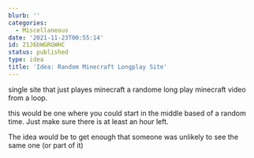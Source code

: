 ```yaml
---
blurb: ''
categories:
  - Miscellaneous
date: '2021-11-23T00:55:14'
id: 21J6bWGRGWHC
status: published
type: idea
title: 'Idea: Random Minecraft Longplay Site'
---
```


single site that just playes minecraft a randome long play minecraft video from a loop. 

this would be one where you could start in the middle based of a random time. Just make sure there is at least an hour left. 

The idea would be to get enough that someone was unlikely to see the same one (or part of it)



